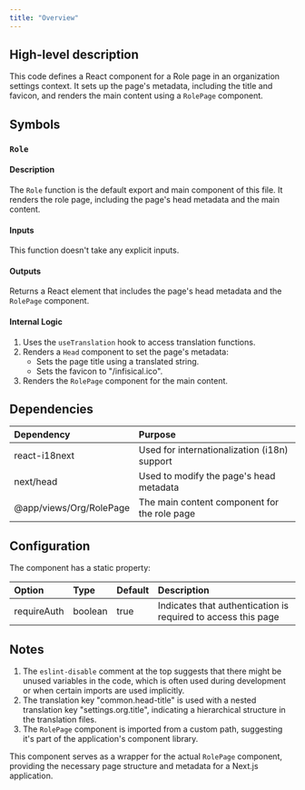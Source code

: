 ```yaml
---
title: "Overview"
---
```


## High-level description
This code defines a React component for a Role page in an organization settings context. It sets up the page's metadata, including the title and favicon, and renders the main content using a `RolePage` component.

## Symbols

### `Role`
#### Description
The `Role` function is the default export and main component of this file. It renders the role page, including the page's head metadata and the main content.

#### Inputs
This function doesn't take any explicit inputs.

#### Outputs
Returns a React element that includes the page's head metadata and the `RolePage` component.

#### Internal Logic
1. Uses the `useTranslation` hook to access translation functions.
2. Renders a `Head` component to set the page's metadata:
   - Sets the page title using a translated string.
   - Sets the favicon to "/infisical.ico".
3. Renders the `RolePage` component for the main content.

## Dependencies
| Dependency | Purpose |
|:-----------|:--------|
| react-i18next | Used for internationalization (i18n) support |
| next/head | Used to modify the page's head metadata |
| @app/views/Org/RolePage | The main content component for the role page |

## Configuration
The component has a static property:

| Option | Type | Default | Description |
|:-------|:-----|:--------|:------------|
| requireAuth | boolean | true | Indicates that authentication is required to access this page |

## Notes
1. The `eslint-disable` comment at the top suggests that there might be unused variables in the code, which is often used during development or when certain imports are used implicitly.
2. The translation key "common.head-title" is used with a nested translation key "settings.org.title", indicating a hierarchical structure in the translation files.
3. The `RolePage` component is imported from a custom path, suggesting it's part of the application's component library.

This component serves as a wrapper for the actual `RolePage` component, providing the necessary page structure and metadata for a Next.js application.